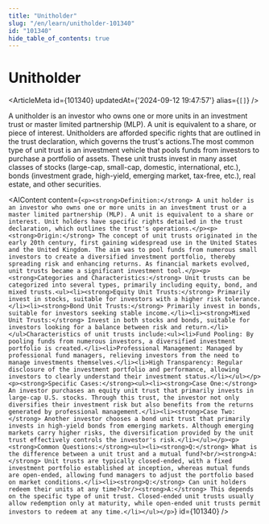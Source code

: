 ```yaml
---
title: "Unitholder"
slug: "/en/learn/unitholder-101340"
id: "101340"
hide_table_of_contents: true
---
```



# Unitholder

<ArticleMeta id={101340} updatedAt={'2024-09-12 19:47:57'} alias={`[]`} />
<div className='border-solid border-b border-t-0 my-4 border-[var(--ifm-color-gray-300)]' />

A unitholder is an investor who owns one or more units in an investment trust or master limited partnership (MLP). A unit is equivalent to a share, or piece of interest. Unitholders are afforded specific rights that are outlined in the trust declaration, which governs the trust's actions.The most common type of unit trust is an investment vehicle that pools funds from investors to purchase a portfolio of assets. These unit trusts invest in many asset classes of stocks (large-cap, small-cap, domestic, international, etc.), bonds (investment grade, high-yield, emerging market, tax-free, etc.), real estate, and other securities.

<AIContent content={`<p><strong>Definition:</strong> A unit holder is an investor who owns one or more units in an investment trust or a master limited partnership (MLP). A unit is equivalent to a share or interest. Unit holders have specific rights detailed in the trust declaration, which outlines the trust's operations.</p><p><strong>Origin:</strong> The concept of unit trusts originated in the early 20th century, first gaining widespread use in the United States and the United Kingdom. The aim was to pool funds from numerous small investors to create a diversified investment portfolio, thereby spreading risk and enhancing returns. As financial markets evolved, unit trusts became a significant investment tool.</p><p><strong>Categories and Characteristics:</strong> Unit trusts can be categorized into several types, primarily including equity, bond, and mixed trusts.<ul><li><strong>Equity Unit Trusts:</strong> Primarily invest in stocks, suitable for investors with a higher risk tolerance.</li><li><strong>Bond Unit Trusts:</strong> Primarily invest in bonds, suitable for investors seeking stable income.</li><li><strong>Mixed Unit Trusts:</strong> Invest in both stocks and bonds, suitable for investors looking for a balance between risk and return.</li></ul>Characteristics of unit trusts include:<ul><li>Fund Pooling: By pooling funds from numerous investors, a diversified investment portfolio is created.</li><li>Professional Management: Managed by professional fund managers, relieving investors from the need to manage investments themselves.</li><li>High Transparency: Regular disclosure of the investment portfolio and performance, allowing investors to clearly understand their investment status.</li></ul></p><p><strong>Specific Cases:</strong><ul><li><strong>Case One:</strong> An investor purchases an equity unit trust that primarily invests in large-cap U.S. stocks. Through this trust, the investor not only diversifies their investment risk but also benefits from the returns generated by professional management.</li><li><strong>Case Two:</strong> Another investor chooses a bond unit trust that primarily invests in high-yield bonds from emerging markets. Although emerging markets carry higher risks, the diversification provided by the unit trust effectively controls the investor's risk.</li></ul></p><p><strong>Common Questions:</strong><ul><li><strong>Q:</strong> What is the difference between a unit trust and a mutual fund?<br/><strong>A:</strong> Unit trusts are typically closed-ended, with a fixed investment portfolio established at inception, whereas mutual funds are open-ended, allowing fund managers to adjust the portfolio based on market conditions.</li><li><strong>Q:</strong> Can unit holders redeem their units at any time?<br/><strong>A:</strong> This depends on the specific type of unit trust. Closed-ended unit trusts usually allow redemption only at maturity, while open-ended unit trusts permit investors to redeem at any time.</li></ul></p>`} id={101340} />
